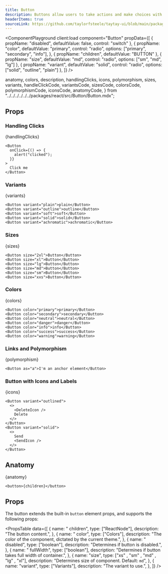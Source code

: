 ```yaml
---
title: Button
description: Buttons allow users to take actions and make choices with a single tap.
headerItems: true
sourceLink: https://github.com/taylorfsteele/taytay-ui/blob/main/packages/react/src/Button/Button.tsx
---
```



<ComponentPlayground
  client:load
  component="Button"
  propData={[
    { propName: "disabled", defaultValue: false, control: "switch" },
    {
      propName: "color",
      defaultValue: "primary",
      control: "radio",
      options: ["primary", "secondary", "info"],
    },
    { propName: "children", defaultValue: "BUTTON" },
    { propName: "size", defaultValue: "md", control: "radio", options: ["sm", "md", "lg"] },
    { propName: "variant", defaultValue: "solid", control: "radio", options: ["solid", "outline", "plain"] },
  ]}
/>

  anatomy,
  colors,
  description,
  handlingClicks,
  icons,
  polymorphism,
  sizes,
  variants,
  handleClickCode,
  variantsCode,
  sizesCode,
  colorsCode,
  polymorphismCode,
  iconsCode,
  anatomyCode,
} from "../../../../../../packages/react/src/Button/Button.mdx";

## Props

### Handling Clicks

<p>{handlingClicks}</p>

```tsx
<Button
  onClick={() => {
    alert("clicked");
  }}
>
  Click me
</Button>
```

### Variants

<p>{variants}</p>

```tsx
<Button variant="plain">plain</Button>
<Button variant="outline">outline</Button>
<Button variant="soft">soft</Button>
<Button variant="solid">solid</Button>
<Button variant="achromatic">achromatic</Button>
```

### Sizes

<p>{sizes}</p>

```tsx
<Button size="2xl">Button</Button>
<Button size="xl">Button</Button>
<Button size="lg">Button</Button>
<Button size="md">Button</Button>
<Button size="sm">Button</Button>
<Button size="xxs">Button</Button>
```

### Colors

<p>{colors}</p>

```tsx
<Button color="primary">primary</Button>
<Button color="secondary">secondary</Button>
<Button color="neutral">neutral</Button>
<Button color="danger">danger</Button>
<Button color="info">info</Button>
<Button color="success">success</Button>
<Button color="warning">warning</Button>
```

### Links and Polymorphism

<p>{polymorphism}</p>

```tsx
<Button as="a">I'm an anchor element</Button>
```

### Button with Icons and Labels

<p>{icons}</p>

```tsx
<Button variant="outlined">
  <>
    <DeleteIcon />
    Delete
  </>
</Button>
<Button variant="solid">
  <>
    Send
    <SendIcon />
  </>
</Button>
```

## Anatomy

<p>{anatomy}</p>

```tsx
<button>{children}</button>
```

## Props

The button extends the built-in `button` element props, and supports the following props:

<PropsTable
  data={[
    {
      name: " children",
      type: ["ReactNode"],
      description: "The button content.",
    },
    {
      name: " color",
      type: ["Colors"],
      description: "The color of the component, dictated by the current theme.",
    },
    {
      name: " disabled",
      type: ["boolean"],
      description: "Determines if button is disabled.",
    },
    {
      name: " fullWidth",
      type: ["boolean"],
      description: "Determines if button takes full width of container.",
    },
    {
      name: "size",
      type: ["xs" , "sm" , "md" , "lg" , "xl"],
      description: "Determines size of component. Default: `md`",
    },
    {
      name: "variant",
      type: ["Variants"],
      description: "The variant to use.",
    },
  ]}
/>

